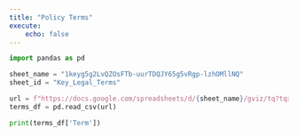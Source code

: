 ```yaml
---
title: "Policy Terms"
execute:
    echo: false
---
```


```python
import pandas as pd
```

```python
sheet_name = "1keyg5g2LvQZOsFTb-uurTDQJY65g5vRgp-lzhOMllNQ"
sheet_id = "Key_Legal_Terms"
```

```python
url = f"https://docs.google.com/spreadsheets/d/{sheet_name}/gviz/tq?tqx=out:csv&sheet={sheet_id}"
terms_df = pd.read_csv(url)
```

```python
print(terms_df['Term'])
```

